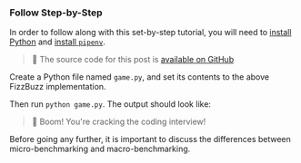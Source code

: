 
### Follow Step-by-Step

In order to follow along with this set-by-step tutorial, you will need to [install Python](https://www.python.org/downloads/) and [install `pipenv`](https://pipenv.pypa.io/en/latest/installation.html).

> 🐰 The source code for this post is [available on GitHub](https://github.com/bencherdev/bencher/tree/main/examples/python/pytest-benchmark)

Create a Python file named `game.py`,
and set its contents to the above FizzBuzz implementation.

Then run `python game.py`.
The output should look like:

<FizzBuzzOutput />

> 🐰 Boom! You're cracking the coding interview!

Before going any further, it is important to discuss the differences between micro-benchmarking and macro-benchmarking.
